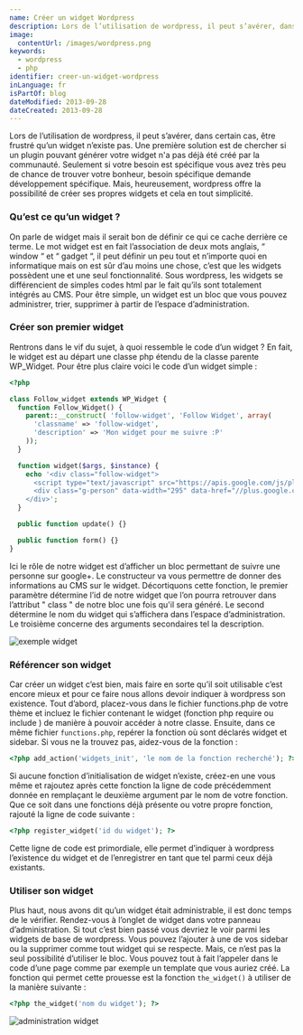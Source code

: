 ```yaml
---
name: Créer un widget Wordpress
description: Lors de l’utilisation de wordpress, il peut s’avérer, dans certain cas, être frustré qu’un widget n’existe pas. Une première solution est de chercher si un plugin pouvant générer votre widget n'a pas déjà été créé par la communauté. Seulement si votre besoin est spécifique vous avez très peu de chance de trouver votre bonheur, besoin spécifique demande développement spécifique. Mais, heureusement, wordpress offre la possibilité de créer ses propres widgets et cela en tout simplicité.
image:
  contentUrl: /images/wordpress.png
keywords:
  - wordpress
  - php
identifier: creer-un-widget-wordpress
inLanguage: fr
isPartOf: blog
dateModified: 2013-09-28
dateCreated: 2013-09-28
---
```


Lors de l’utilisation de wordpress, il peut s’avérer, dans certain cas, être frustré qu’un widget n’existe pas. Une première solution est de chercher si un plugin pouvant générer votre widget n'a pas déjà été créé par la communauté. Seulement si votre besoin est spécifique vous avez très peu de chance de trouver votre bonheur, besoin spécifique demande développement spécifique. Mais, heureusement, wordpress offre la possibilité de créer ses propres widgets et cela en tout simplicité.

### Qu’est ce qu’un widget ?

On parle de widget mais il serait bon de définir ce qui ce cache derrière ce terme. Le mot widget est en fait l’association de deux mots anglais, “ window “ et “ gadget “, il peut définir un peu tout et n’importe quoi en informatique mais on est sûr d’au moins une chose, c’est que les widgets possèdent une et une seul fonctionnalité. Sous wordpress, les widgets se différencient de simples codes html par le fait qu’ils sont totalement intégrés au CMS. Pour être simple, un widget est un bloc que vous pouvez administrer, trier, supprimer à partir de l’espace d’administration.

### Créer son premier widget

Rentrons dans le vif du sujet, à quoi ressemble le code d’un widget ? En fait, le widget est au départ une classe php étendu de la classe parente WP_Widget. Pour être plus claire voici le code d’un widget simple :

```php
<?php

class Follow_widget extends WP_Widget {
  function Follow_Widget() {
    parent::__construct( 'follow-widget', 'Follow Widget', array(
      'classname' => 'follow-widget',
      'description' => 'Mon widget pour me suivre :P'
    ));
  }

  function widget($args, $instance) {
    echo '<div class="follow-widget">
      <script type="text/javascript" src="https://apis.google.com/js/plusone.js"></script>
      <div class="g-person" data-width="295" data-href="//plus.google.com/116179883294469011493" data-theme="dark" data-layout="landscape" data-rel="author"></div>
    </div>';
  }

  public function update() {}

  public function form() {}
}

```

Ici le rôle de notre widget est d’afficher un bloc permettant de suivre une personne sur google+. Le constructeur va vous permettre de donner des informations au CMS sur le widget. Décortiquons cette fonction, le premier paramètre détermine l’id de notre widget que l’on pourra retrouver dans l’attribut " class " de notre bloc une fois qu'il sera généré. Le second détermine le nom du widget qui s’affichera dans l’espace d’administration. Le troisième concerne des arguments secondaires tel la description.

![exemple widget](/images/widget1.jpg)

### Référencer son widget

Car créer un widget c’est bien, mais faire en sorte qu’il soit utilisable c’est encore mieux et pour ce faire nous allons devoir indiquer à wordpress son existence. Tout d’abord, placez-vous dans le fichier functions.php de votre thème et incluez le fichier contenant le widget (fonction php require ou include ) de manière à pouvoir accéder à notre classe. Ensuite, dans ce même fichier `functions.php`, repérer la fonction où sont déclarés widget et sidebar. Si vous ne la trouvez pas, aidez-vous de la fonction :

```php
<?php add_action('widgets_init', 'le nom de la fonction recherché'); ?>
```

Si aucune fonction d’initialisation de widget n’existe, créez-en une vous même et rajoutez après cette fonction la ligne de code précédemment donnée en remplaçant le deuxième argument par le nom de votre fonction. Que ce soit dans une fonctions déjà présente ou votre propre fonction, rajouté la ligne de code suivante :

```php
<?php register_widget('id du widget'); ?>
```

Cette ligne de code est primordiale, elle permet d’indiquer à wordpress l’existence du widget et de l’enregistrer en tant que tel parmi ceux déjà existants.

### Utiliser son widget

Plus haut, nous avons dit qu’un widget était administrable, il est donc temps de le vérifier. Rendez-vous à l’onglet de widget dans votre panneau d’administration. Si tout c’est bien passé vous devriez le voir parmi les widgets de base de wordpress. Vous pouvez l’ajouter à une de vos sidebar ou la supprimer comme tout widget qui se respecte.
Mais, ce n’est pas la seul possibilité d’utiliser le bloc. Vous pouvez tout à fait l’appeler dans le code d’une page comme par exemple un template que vous auriez créé. La fonction qui permet cette prouesse est la fonction `the_widget()` à utiliser de la manière suivante :

```php
<?php the_widget('nom du widget'); ?>
```

![administration widget](/images/widget2.jpg)
